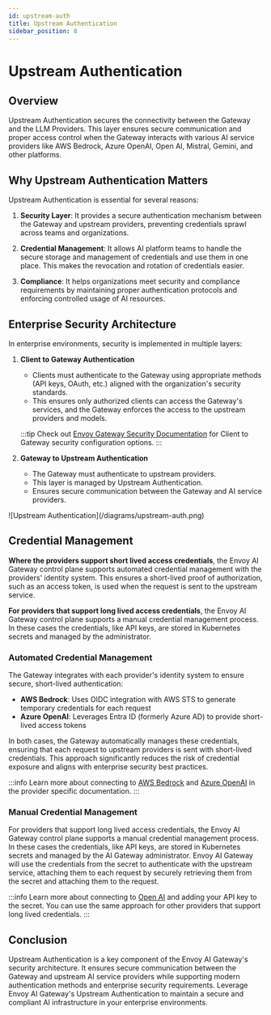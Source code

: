 ```yaml
---
id: upstream-auth
title: Upstream Authentication
sidebar_position: 8
---
```

# Upstream Authentication

## Overview

Upstream Authentication secures the connectivity between the Gateway and the LLM Providers. This layer ensures secure communication and proper access control when the Gateway interacts with various AI service providers like AWS Bedrock, Azure OpenAI, Open AI, Mistral, Gemini, and other platforms.

## Why Upstream Authentication Matters

Upstream Authentication is essential for several reasons:

1. **Security Layer**: It provides a secure authentication mechanism between the Gateway and upstream providers, preventing credentials sprawl across teams and organizations.

1. **Credential Management**: It allows AI platform teams to handle the secure storage and management of credentials and use them in one place. This makes the revocation and rotation of credentials easier.

1. **Compliance**: It helps organizations meet security and compliance requirements by maintaining proper authentication protocols and enforcing controlled usage of AI resources.

## Enterprise Security Architecture

In enterprise environments, security is implemented in multiple layers:

1. **Client to Gateway Authentication**
   - Clients must authenticate to the Gateway using appropriate methods (API keys, OAuth, etc.) aligned with the organization's security standards.
   - This ensures only authorized clients can access the Gateway's services, and the Gateway enforces the access to the upstream providers and models.

    :::tip
    Check out [Envoy Gateway Security Documentation](https://gateway.envoyproxy.io/docs/tasks/security/) for Client to Gateway security configuration options.
    :::

2. **Gateway to Upstream Authentication**
   - The Gateway must authenticate to upstream providers.
   - This layer is managed by Upstream Authentication.
   - Ensures secure communication between the Gateway and AI service providers.

<div style={{ textAlign: 'center' }}>
  ![Upstream Authentication](/diagrams/upstream-auth.png)
</div>

## Credential Management

**Where the providers support short lived access credentials**, the Envoy AI Gateway control plane supports automated credential management with the providers' identity system. This ensures a short-lived proof of authorization, such as an access token, is used when the request is sent to the upstream service.

**For providers that support long lived access credentials**, the Envoy AI Gateway control plane supports a manual credential management process. In these cases the credentials, like API keys, are stored in Kubernetes secrets and managed by the administrator.

### Automated Credential Management

The Gateway integrates with each provider's identity system to ensure secure, short-lived authentication:

- **AWS Bedrock**: Uses OIDC integration with AWS STS to generate temporary credentials for each request
- **Azure OpenAI**: Leverages Entra ID (formerly Azure AD) to provide short-lived access tokens

In both cases, the Gateway automatically manages these credentials, ensuring that each request to upstream providers is sent with short-lived credentials. This approach significantly reduces the risk of credential exposure and aligns with enterprise security best practices.

:::info
Learn more about connecting to [AWS Bedrock](../getting-started/connect-providers/aws-bedrock.md) and [Azure OpenAI](../getting-started/connect-providers/azure-openai.md) in the provider specific documentation.
:::

### Manual Credential Management

For providers that support long lived access credentials, the Envoy AI Gateway control plane supports a manual credential management process. In these cases the credentials, like API keys, are stored in Kubernetes secrets and managed by the AI Gateway administrator. Envoy AI Gateway will use the credentials from the secret to authenticate with the upstream service, attaching them to each request by securely retrieving them from the secret and attaching them to the request.

:::info
Learn more about connecting to [Open AI](../getting-started/connect-providers/openai.md) and adding your API key to the secret. You can use the same approach for other providers that support long lived credentials.
:::

## Conclusion

Upstream Authentication is a key component of the Envoy AI Gateway's security architecture. It ensures secure communication between the Gateway and upstream AI service providers while supporting modern authentication methods and enterprise security requirements. Leverage Envoy AI Gateway's Upstream Authentication to maintain a secure and compliant AI infrastructure in your enterprise environments.
